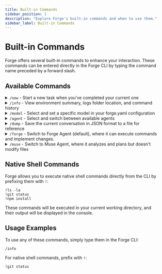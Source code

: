 ```yaml
---
title: Built-in Commands
sidebar_position: 1
description: "Explore Forge's built-in commands and when to use them."
sidebar_label: Built-in Commands
---
```


# Built-in Commands

Forge offers several built-in commands to enhance your interaction. These commands can be entered directly in the Forge CLI by typing the command name preceded by a forward slash.

## Available Commands

<details>
<summary><code>/new</code> - Start a new task when you've completed your current one</summary>

The `/new` command clears the current conversation context and starts a fresh task. This is useful when you've completed your current task and want to begin something entirely different.

**Usage:**

```
/new
```

**When to use:** Use this when switching between unrelated tasks to ensure a clean context.

</details>

<details>
<summary><code>/info</code> - View environment summary, logs folder location, and command history</summary>

The `/info` command displays information about your environment, including system details, logs location, and command history.

**Usage:**

```
/info
```

This will display information about your environment including:

- Operating system details
- Current working directory
- Log file location
- Application version
- Available models

**When to use:** Use this when you need to troubleshoot, find log files, or review your recent commands.

</details>

<details>
<summary><code>/model</code> - Select and set a specific model in your forge.yaml configuration</summary>

The `/model` command allows you to interactively select from available AI models and set your preferred model in the project's forge.yaml configuration file.

**Usage:**

```
/model
```

This will:

1. Display an interactive selection menu with all available models
2. Update the standard_model anchor in your forge.yaml file with your selection
3. Confirm the change with a success message

The model choice will persist between sessions as it's stored in your configuration file.

**When to use:** Use this when you want to change which AI model Forge uses for processing your requests.

</details>

<details>
<summary><code>/agent</code> - Select and switch between available agents</summary>

The `/agent` command provides an interactive interface to select and switch between different specialized agents in Forge.

**Usage:**

```
/agent
```

This will:

1. Display an interactive selection menu with available agents:

   - **Forge Agent**: Full execution capabilities with read-write access
   - **Muse Agent**: Read-only analysis and planning mode

2. Switch to the selected agent for the current session

**When to use:** Use this when you want to switch between agents or when you're unsure which agent is currently active. This is an alternative to using the specific `/forge` or `/muse` commands.

</details>

<details>
<summary><code>/dump</code> - Save the current conversation in JSON format to a file for reference</summary>

The `/dump` command saves the current conversation in JSON format to a file for future reference.

**Usage:**

```
/dump
```

**When to use:** Use this when you need to debug issues, inspect the conversation context, or report problems to the development team.

</details>

<details>
<summary><code>/forge</code> - Switch to Forge Agent (default), where it can execute commands and implement changes.</summary>

The `/forge` command switches to Forge Agent, where it can execute commands and implement changes.

**Usage:**

```
/forge
```

**When to use:** This is the default agent. Use this command to switch back to the Forge Agent if you were previously using the Muse Agent.

</details>

<details>
<summary><code>/muse</code> - Switch to Muse Agent, where it analyzes and plans but doesn't modify files</summary>

The `/muse` command switches to the Muse Agent, where it analyzes and suggests changes without modifying files.

**Usage:**

```
/muse
```

**When to use:** Use this when you want to analyze your codebase and suggest changes without actually implementing them. This is useful for understanding what would happen before making changes.

</details>

## Native Shell Commands

Forge allows you to execute native shell commands directly from the CLI by prefixing them with `!`:

```
!ls -la
!git status
!npm install
```

These commands will be executed in your current working directory, and their output will be displayed in the console.

## Usage Examples

To use any of these commands, simply type them in the Forge CLI:

```
/info
```

For native shell commands, prefix with `!`:

```
!git status
```
